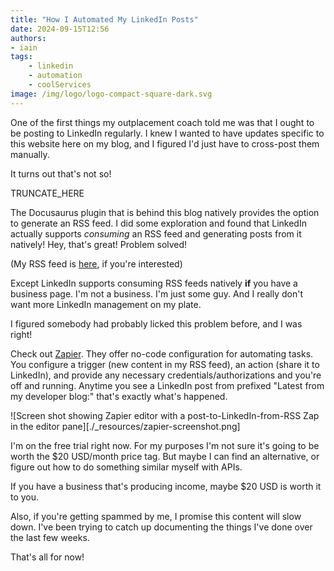 ```yaml
---
title: "How I Automated My LinkedIn Posts"
date: 2024-09-15T12:56
authors:
- iain
tags:
    - linkedin
    - automation
    - coolServices
image: /img/logo/logo-compact-square-dark.svg
---
```

One of the first things my outplacement coach told me was that I ought to be
posting to LinkedIn regularly. I knew I wanted to have updates specific to this
website here on my blog, and I figured I'd just have to cross-post them
manually.

It turns out that's not so!

TRUNCATE_HERE

The Docusaurus plugin that is behind this blog natively provides the option to generate
an RSS feed. I did some exploration and found that LinkedIn actually supports
_consuming_ an RSS feed and generating posts from it natively! Hey, that's
great! Problem solved!

(My RSS feed is [here](https://iaindavis.dev/blog/rss), if you're interested)

Except LinkedIn supports consuming RSS feeds natively **if** you have a business
page. I'm not a business. I'm just some guy. And I really don't want more LinkedIn
management on my plate.

I figured somebody had probably licked this problem before, and I was right!

Check out [Zapier](https://zapier.com/app/home). They offer no-code
configuration for automating tasks. You configure a trigger (new content in my
RSS feed), an action (share it to LinkedIn), and provide any necessary
credentials/authorizations and you're off and running. Anytime you see a
LinkedIn post from prefixed "Latest from my developer blog:" that's exactly
what's happened.

![Screen shot showing Zapier editor with a post-to-LinkedIn-from-RSS Zap in the
editor pane][./_resources/zapier-screenshot.png]

I'm on the free trial right now. For my purposes I'm not sure it's going to be
worth the $20 USD/month price tag. But maybe I can find an alternative, or
figure out how to do something similar myself with APIs.

If you have a business that's producing income, maybe $20 USD is worth it to
you.

Also, if you're getting spammed by me, I promise this content will slow down.
I've been trying to catch up documenting the things I've done over the last few
weeks.


That's all for now! 

